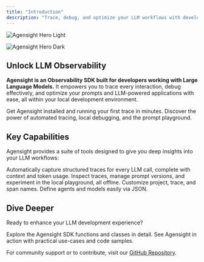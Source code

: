```yaml
---
title: "Introduction"
description: "Trace, debug, and optimize your LLM workflows with developer-first observability."
---
```




<img
  className="block dark:hidden"
  src="/images/agentsight-intro.png"
  alt="Agensight Hero Light"
/>

<img
  className="hidden dark:block"
  src="/images/agentsight-intro.png"
  alt="Agensight Hero Dark"
/>

## Unlock LLM Observability

**Agensight is an Observability SDK built for developers working with Large Language Models.** It empowers you to trace every interaction, debug effectively, and optimize your prompts and LLM-powered applications with ease, all within your local development environment.

<CardGroup cols={2}>
  <Card title="Quickstart Guide" icon="rocket" href="./quickstart">
    Get Agensight installed and running your first trace in minutes.
  </Card>
  <Card title="Explore Core Features" icon="stars" href="./core-concepts/features-overview">
    Discover the power of automated tracing, local debugging, and the prompt playground.
  </Card>
</CardGroup>

## Key Capabilities

Agensight provides a suite of tools designed to give you deep insights into your LLM workflows:

<CardGroup cols={3}>
  <Card title="Seamless Tracing" icon="diagram-project" href="./core-concepts/tracing">
    Automatically capture structured traces for every LLM call, complete with context and token usage.
  </Card>
  <Card title="Local-First Debugging" icon="terminal" href="./core-concepts/local-development">
    Inspect traces, manage prompt versions, and experiment in the local playground, all offline.
  </Card>
  <Card title="Flexible Configuration" icon="sliders" href="./core-concepts/configuration">
    Customize project, trace, and span names. Define agents and models easily via JSON.
  </Card>
</CardGroup>

## Dive Deeper

Ready to enhance your LLM development experience?

<CardGroup cols={2}>
  <Card title="API Reference" icon="code" href="./api-reference/functions/function-overview">
    Explore the Agensight SDK functions and classes in detail.
  </Card>
  <Card title="Practical Examples" icon="flask-vial" href="./examples/basic-usage">
    See Agensight in action with practical use-cases and code samples.
  </Card>
</CardGroup>

For community support or to contribute, visit our [GitHub Repository](https://github.com/PYPE-AI-MAIN/agensight).